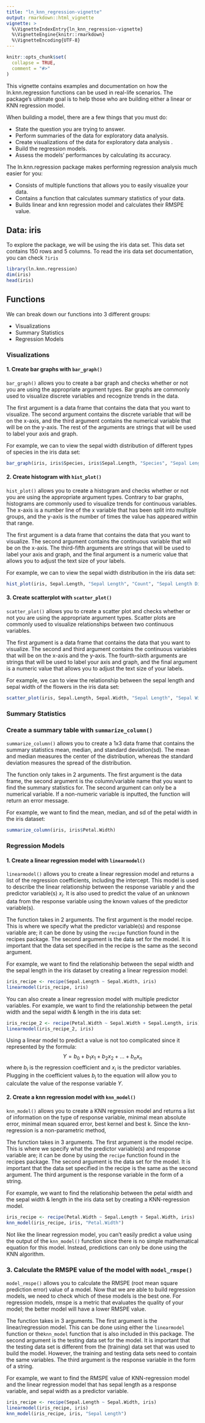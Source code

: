 ```yaml
---
title: "ln_knn_regression-vignette"
output: rmarkdown::html_vignette
vignette: >
  %\VignetteIndexEntry{ln_knn_regression-vignette}
  %\VignetteEngine{knitr::rmarkdown}
  %\VignetteEncoding{UTF-8}
---
```


```r
knitr::opts_chunk$set(
  collapse = TRUE,
  comment = "#>"
)
```

This vignette contains examples and documentation on how the ln.knn.regression functions can be used in real-life scenarios. The package's ultimate goal is to help those who are building either a linear or KNN regression model.

When building a model, there are a few things that you must do: 

* State the question you are trying to answer. 
* Perform summaries of the data for exploratory data analysis.
* Create visualizations of the data for exploratory data analysis .
* Build the regression models.
* Assess the models' performances by calculating its accuracy. 

The ln.knn.regression package makes performing regression analysis much easier for you: 

* Consists of multiple functions that allows you to easily visualize your data.
* Contains a function that calculates summary statistics of your data.
* Builds linear and knn regression model and calculates their RMSPE value.

## Data: iris 
To explore the package, we will be using the iris data set. This data set contains 150 rows and 5 columns. To read the iris data set documentation, you can check `?iris`


```r
library(ln.knn.regression)
dim(iris)
head(iris)
```

## Functions 
We can break down our functions into 3 different groups: 

- Visualizations 
- Summary Statistics 
- Regression Models

### Visualizations 

#### 1. Create bar graphs with `bar_graph()`

`bar_graph()` allows you to create a bar graph and checks whether or not you are using the appropriate argument types. Bar graphs are commonly used to visualize discrete variables and recognize trends in the data. 

The first argument is a data frame that contains the data that you want to visualize. The second argument contains the discrete variable that will be on the x-axis, and the third argument contains the numerical variable that will be on the y-axis. The rest of the arguments are strings that will be used to label your axis and graph. 

For example, we can to view the sepal width distribution of different types of species in the iris data set: 

```r
bar_graph(iris, iris$Species, iris$Sepal.Length, "Species", "Sepal Length", "Species", "Species vs Sepal Length Distribution")
```
#### 2. Create histogram with `hist_plot()`

`hist_plot()` allows you to create a histogram and checks whether or not you are using the appropriate argument types. Contrary to bar graphs, histograms are commonly used to visualize trends for continuous variables. The x-axis is a number line of the x variable that has been split into multiple groups, and the y-axis is the number of times the value has appeared within that range. 

The first argument is a data frame that contains the data that you want to visualize. The second argument contains the continuous variable that will be on the x-axis. The third-fifth arguments are strings that will be used to label your axis and graph, and the final argument is a numeric value that allows you to adjust the text size of your labels.  

For example, we can to view the sepal width distribution in the iris data set: 

```r
hist_plot(iris, Sepal.Length, "Sepal Length", "Count", "Sepal Length Distribution", 10)
```

#### 3. Create scatterplot with `scatter_plot()`

`scatter_plot()` allows you to create a scatter plot and checks whether or not you are using the appropriate argument types. Scatter plots are commonly used to visualize relationships between two continuous variables. 

The first argument is a data frame that contains the data that you want to visualize. The second and third argument contains the continuous variables that will be on the x-axis and the y-axis. The fourth-sixth arguments are strings that will be used to label your axis and graph, and the final argument is a numeric value that allows you to adjust the text size of your labels.  

For example, we can to view the relationship between the sepal length and sepal width of the flowers in the iris data set: 

```r
scatter_plot(iris, Sepal.Length, Sepal.Width, "Sepal Length", "Sepal Width", "Relationship of Sepal Length and Width", 10)
```
### Summary Statistics 

### Create a summary table with `summarize_column()`
`summarize_column()` allows you to create a 1x3 data frame that contains the summary statistics mean, median, and standard deviation(sd). The mean and median measures the center of the distribution, whereas the standard deviation measures the spread of the distribution. 

The function only takes in 2 arguments. The first argument is the data frame, the second argument is the column/variable name that you want to find the summary statistics for. The second argument can only be a numerical variable. If a non-numeric variable is inputted, the function will return an error message. 

For example, we want to find the mean, median, and sd of the petal width in the iris dataset: 

```r
summarize_column(iris, iris$Petal.Width)
```

### Regression Models

#### 1. Create a linear regression model with `linearmodel()`

`linearmodel()` allows you to create a linear regression model and returns a list of the regression coefficients, including the intercept. This model is used to describe the linear relationship between the response variable $y$ and the predictor variable(s) $x_i$. It is also used to predict the value of an unknown data from the response variable using the known values of the predictor variable(s). 

The function takes in 2 arguments. The first argument is the model recipe. This is where we specify what the predictor variable(s) and response variable are; it can be done by using the `recipe` function found in the recipes package. The second argument is the data set for the model. It is important that the data set specified in the recipe is the same as the second argument. 

For example, we want to find the relationship between the sepal width and the sepal length in the iris dataset by creating a linear regression model: 

```r
iris_recipe <- recipe(Sepal.Length ~ Sepal.Width, iris)
linearmodel(iris_recipe, iris)
```

You can also create a linear regression model with multiple predictor variables. For example, we want to find the relationship between the petal width and the sepal width & length in the iris data set:

```r
iris_recipe_2 <- recipe(Petal.Width ~ Sepal.Width + Sepal.Length, iris)
linearmodel(iris_recipe_2, iris)
```

Using a linear model to predict a value is not too complicated since it represented by the formula: 
$$Y = b_0 + b_1x_1 + b_2x_2 + ... + b_nx_n $$
where $b_i$ is the regression coefficient and $x_i$ is the predictor variables. Plugging in the coefficient values $b_i$ to the equation will allow you to calculate the value of the response variable $Y$. 

#### 2. Create a knn regression model with `knn_model()`

`knn_model()` allows you to create a KNN regression model and returns a list of information on the type of response variable, minimal mean absolute error, minimal mean squared error, best kernel and best k. Since the knn-regression is a non-parametric method, 

The function takes in 3 arguments. The first argument is the model recipe. This is where we specify what the predictor variable(s) and response variable are; it can be done by using the `recipe` function found in the recipes package. The second argument is the data set for the model. It is important that the data set specified in the recipe is the same as the second argument. The third argument is the response variable in the form of a string.  

For example, we want to find the relationship between the petal width and the sepal width & length in the iris data set by creating a KNN-regression model. 

```r
iris_recipe <- recipe(Petal.Width ~ Sepal.Length + Sepal.Width, iris)
knn_model(iris_recipe, iris, "Petal.Width")
```

Not like the linear regression model, you can't easily predict a value using the output of the `knn_model()` function since there is no simple mathematical equation for this model. Instead, predictions can only be done using the KNN algorithm. 

### 3. Calculate the RMSPE value of the model with `model_rmspe()`

`model_rmspe()` allows you to calculate the RMSPE (root mean square prediction error) value of a model. Now that we are able to build regression models, we need to check which of these models is the best one. For regression models, rmspe is a metric that evaluates the quality of your model; the better model will have a lower RMSPE value. 

The function takes in 3 arguments. The first argument is the linear/regression model. This can be done using either the `linearmodel` function or the`knn_model` function that is also included in this package. The second argument is the testing data set for the model. It is important that the testing data set is different from the (training) data set that was used to build the model. However, the training and testing data sets need to contain the same variables. The third argument is the response variable in the form of a string. 

For example, we want to find the RMSPE value of KNN-regression model and the linear regression model that has sepal length as a response variable, and sepal width as a predictor variable. 

```r
iris_recipe <- recipe(Sepal.Length ~ Sepal.Width, iris)
linearmodel(iris_recipe, iris)
knn_model(iris_recipe, iris, "Sepal Length")
```
